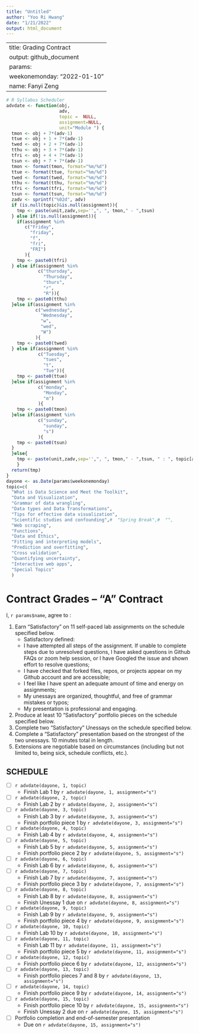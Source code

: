 ```yaml
---
title: "Untitled"
author: "Yoo Ri Hwang"
date: "1/21/2022"
output: html_document
---
```

---
title: Grading Contract
output: github_document
params:
  weekonemonday: "2022-01-10"
  name: Fanyi Zeng
---

```r
# R Syllabus Scheduler
advdate <- function(obj,
                    adv,
                    topic =  NULL,
                    assignment=NULL,
                    unit="Module ") {
  tmon <- obj + 7*(adv-1)
  ttue <- obj + 1 + 7*(adv-1)
  twed <- obj + 2 + 7*(adv-1)
  tthu <- obj + 3 + 7*(adv-1)
  tfri <- obj + 4 + 7*(adv-1)
  tsun <- obj + 7 + 7*(adv-1)
  tmon <- format(tmon, format="%m/%d")
  ttue <- format(ttue, format="%m/%d")
  twed <- format(twed, format="%m/%d")
  tthu <- format(tthu, format="%m/%d")
  tfri <- format(tfri, format="%m/%d")
  tsun <- format(tsun, format="%m/%d")
  zadv <- sprintf("%02d", adv)
  if (is.null(topic)&is.null(assignment)){
    tmp <- paste(unit,zadv,sep='',", ", tmon," - ",tsun)
  } else if(!is.null(assignment)){
    if(assignment %in%
       c("Friday",
         "friday",
         "f",
         "fri",
         "FRI")
       ){
    tmp <- paste0(tfri)
  } else if(assignment %in%
            c("thursday",
              "Thursday",
              "thurs",
              "r",
              "R")){
    tmp <- paste0(tthu)
  }else if(assignment %in%
           c("wednesday",
             "Wednesday",
             "w",
             "wed",
             "W")
           ){
    tmp <- paste0(twed)
  } else if(assignment %in%
            c("Tuesday",
              "tues",
              "t",
              "Tue")){
    tmp <- paste0(ttue)
  }else if(assignment %in%
            c("monday",
              "Monday",
              "m")
            ){
    tmp <- paste0(tmon)
  }else if(assignment %in%
            c("sunday",
              "sunday",
              "s")
            ){
    tmp <- paste0(tsun)
  }
  }else{
    tmp <- paste(unit,zadv,sep='',", ", tmon," - ",tsun, " : ", topic[adv])
    }
  return(tmp)
}
dayone <- as.Date(params$weekonemonday)
topic=c(
  "What is Data Science and Meet the Toolkit", 
  "Data and Visualization",
  "Grammar of data wrangling",
  "Data types and Data Transformations",
  "Tips for effective data visualization",
  "Scientific studies and confounding",#  "Spring Break",#  "",
  "Web scraping", 
  "Functions", 
  "Data and Ethics",
  "Fitting and interpreting models",
  "Prediction and overfitting", 
  "Cross validation", 
  "Quantifying uncertainty",
  "Interactive web apps",
  "Special Topics" 
  )
```

<!-- This contract is adapted from Annie Somerville's contract https://github.com/anniehsom -->



# Contract Grades – “A” Contract

I, `r params$name`, agree to :

1) Earn “Satisfactory” on 11 self-paced lab assignments on the schedule specified below.
	-  Satisfactory defined:
  	-  I have attempted all steps of the assignment. If unable to complete steps due to unresolved questions, I have asked questions in Github FAQs or zoom help session, or I have Googled the issue and shown effort to resolve questions;
  	-  I have checked that forked files, repos, or projects appear on my Github account and are accessible;
  	-  I feel like I have spent an adequate amount of time and energy on assignments; 
<!-- (tentatively defining “adequate” based on Lab 1 and previous experience with R: I will spend at least 30 minutes on labs and at least 1 hour on portfolio pieces); -->
  	-  My unessays are organized, thoughtful, and free of grammar mistakes or typos;
  	-  My presentation is professional and engaging.
2) Produce at least 10 “Satisfactory” portfolio pieces on the schedule specified below.
3) Complete two “Satisfactory” Unessays on the schedule specified below.
4) Complete a “Satisfactory” presentation based on the strongest of the two unessays. 10 minutes total in length.
5) Extensions are negotiable based on circumstances (including but not limited to, being sick, schedule conflicts, etc.).


## SCHEDULE
- [ ] `r advdate(dayone, 1, topic)`
  - Finish Lab 1 by `r advdate(dayone, 1, assignment="s")`
- [ ] `r advdate(dayone, 2, topic)`
  - Finish Lab 2 by `r advdate(dayone, 2, assignment="s")`
- [ ]  `r advdate(dayone, 3, topic)`
  - Finish Lab 3  by `r advdate(dayone, 3, assignment="s")`
  - Finish portfolio piece 1 by `r advdate(dayone, 3, assignment="s")`
- [ ] `r advdate(dayone, 4, topic)`
  - Finish Lab 4  by `r advdate(dayone, 4, assignment="s")`
- [ ] `r advdate(dayone, 5, topic)`
  - Finish Lab 5  by `r advdate(dayone, 5, assignment="s")`
  - Finish portfolio piece 2 by `r advdate(dayone, 5, assignment="s")`
- [ ] `r advdate(dayone, 6, topic)`
  - Finish Lab 6 by `r advdate(dayone, 6, assignment="s")`
- [ ] `r advdate(dayone, 7, topic)`
  - Finish Lab 7 by `r advdate(dayone, 7, assignment="s")`
  - Finish portfolio piece 3 by `r advdate(dayone, 7, assignment="s")`
- [ ] `r advdate(dayone, 8, topic)`
  - Finish Lab 8 by `r advdate(dayone, 8, assignment="s")`
  - Finish Unessay 1 due on `r advdate(dayone, 8, assignment="s")`
- [ ] `r advdate(dayone, 9, topic)`
  - Finish Lab 9 by `r advdate(dayone, 9, assignment="s")`
  - Finish  portfolio piece 4 by `r advdate(dayone, 9, assignment="s")`
- [ ] `r advdate(dayone, 10, topic)`
  - Finish Lab 10 by `r advdate(dayone, 10, assignment="s")`
- [ ] `r advdate(dayone, 11, topic)`
  - Finish Lab 11 by `r advdate(dayone, 11, assignment="s")`
  - Finish portfolio piece 5 by `r advdate(dayone, 11, assignment="s")`
- [ ] `r advdate(dayone, 12, topic)`
  - Finish portfolio piece 6 by `r advdate(dayone, 12, assignment="s")`
- [ ] `r advdate(dayone, 13, topic)`
  - Finish portfolio pieces 7 and 8 by `r advdate(dayone, 13, assignment="s")`
- [ ] `r advdate(dayone, 14, topic)`
  - Finish portfolio piece 9 by `r advdate(dayone, 14, assignment="s")`
- [ ] `r advdate(dayone, 15, topic)`
  - Finish portfolio piece 10 by `r advdate(dayone, 15, assignment="s")`
  - Finish Unessay 2 due on `r advdate(dayone, 15, assignment="s")`
- [ ] Portfolio completion and end-of-semester presentation
  - Due on `r advdate(dayone, 15, assignment="s")`